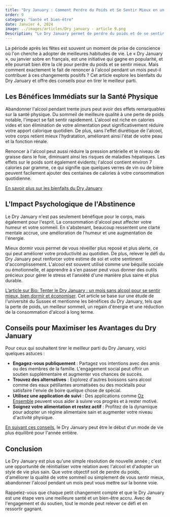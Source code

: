 ```yaml
---
title: "Dry January : Comment Perdre du Poids et Se Sentir Mieux en un Mois"
order: 9
category: "Santé et bien-être"
date: Janvier 4, 2024
image: ../images/articles/Dry january - article 9.png
Description: "Le Dry January permet de perdre du poids et de se sentir mieux en renonçant à l'alcool pendant un mois. Les bénéfices physiques incluent une perte de poids grâce à une réduction des calories vides, une meilleure hydratation et une diminution de la pression artérielle. Les effets psychologiques comprennent une clarté mentale accrue, une amélioration de l'humeur et une plus grande estime de soi. Il est recommandé de s'engager publiquement, de trouver des alternatives sans alcool, d'utiliser une application de suivi et de maintenir une alimentation saine et une activité physique régulière. Le Dry January est une opportunité de réinitialiser sa relation avec l'alcool et d'adopter un style de vie plus équilibré."
---
```


La période après les fêtes est souvent un moment de prise de conscience où l'on cherche à adopter de meilleures habitudes de vie. Le « Dry January », ou janvier sobre en français, est une initiative qui gagne en popularité, et elle pourrait bien être la clé pour perdre du poids et se sentir mieux. Mais comment exactement le fait de renoncer à l'alcool pendant un mois peut-il contribuer à ces changements positifs ? Cet article explore les bienfaits du Dry January et offre des conseils pour en tirer le meilleur parti.

## Les Bénéfices Immédiats sur la Santé Physique

Abandonner l'alcool pendant trente jours peut avoir des effets remarquables sur la santé physique. Du sommeil de meilleure qualité à une perte de poids notable, l'impact se fait sentir rapidement. L'alcool est riche en calories vides et son élimination de votre alimentation peut significativement réduire votre apport calorique quotidien. De plus, sans l'effet diurétique de l'alcool, votre corps retient mieux l'hydratation, améliorant ainsi l'état de votre peau et la fonction rénale.

Renoncer à l'alcool peut aussi réduire la pression artérielle et le niveau de graisse dans le foie, diminuant ainsi les risques de maladies hépatiques. Les effets sur le poids sont également évidents; l'alcool contient environ 7 calories par gramme, ce qui signifie que quelques verres de vin ou de bière peuvent facilement ajouter des centaines de calories à votre consommation quotidienne.

[En savoir plus sur les bienfaits du Dry January](les-bienfaits-de-dry-january-sur-la-santé-mentale-et-physique-un-mois-qui-compte)

## L'Impact Psychologique de l'Abstinence

Le Dry January n'est pas seulement bénéfique pour le corps, mais également pour l'esprit. La consommation d'alcool peut affecter votre humeur et votre sommeil. En s'abstenant, beaucoup ressentent une clarté mentale accrue, une amélioration de l'humeur et une augmentation de l'énergie.

Mieux dormir vous permet de vous réveiller plus reposé et plus alerte, ce qui peut améliorer votre productivité au quotidien. De plus, relever le défi du Dry January peut renforcer votre estime de soi et votre sentiment d'accomplissement. L'alcool est souvent utilisé comme une béquille sociale ou émotionnelle, et apprendre à s'en passer peut vous donner des outils précieux pour gérer le stress et l'anxiété d'une manière plus saine et plus durable.

[L’article sur Bio: Tenter le Dry January : un mois sans alcool pour se sentir mieux, bien dormir et économiser](https://www.bioalaune.com/fr/actualite-bio/36990/dry-january-mois-sans-alcool-sentir-mieux-bien-dormir-economiser). Cet article se base sur une étude de l'université du Sussex et mentionne les bénéfices du Dry January, tels que la perte de poids, un meilleur sommeil, un regain d'énergie et une réduction de la consommation d'alcool à long terme.

## Conseils pour Maximiser les Avantages du Dry January

Pour ceux qui souhaitent tirer le meilleur parti du Dry January, voici quelques astuces :

- **Engagez-vous publiquement** : Partagez vos intentions avec des amis ou des membres de la famille. L'engagement social peut offrir un soutien supplémentaire et augmenter vos chances de succès.
- **Trouvez des alternatives** : Explorez d'autres boissons sans alcool comme des eaux pétillantes aromatisées ou des mocktails pour satisfaire l'envie de boire quelque chose de spécial.
- **Utilisez une application de suivi** : Des applications comme [Oz Ensemble](ozensemble.fabrique.social.gouv.fr) peuvent vous aider à suivre vos progrès et à rester motivé.
- **Soignez votre alimentation et restez actif** : Profitez de la dynamique pour adopter un régime alimentaire sain et augmenter votre niveau d'activité physique.

[En suivant ces conseils](reussir-son-dry-january-avec-oz-ensemble), le Dry January peut être le début d'un mode de vie plus équilibré pour l'année entière.

<DownloadButtons />

## Conclusion

Le Dry January est plus qu'une simple résolution de nouvelle année ; c'est une opportunité de réinitialiser votre relation avec l'alcool et d'adopter un style de vie plus sain. Que votre objectif soit de perdre du poids, d'améliorer la qualité de votre sommeil ou simplement de vous sentir mieux, abandonner l'alcool pendant un mois peut vous mettre sur la bonne voie.

Rappelez-vous que chaque petit changement compte et que le Dry January est une étape vers une meilleure santé et un bien-être accru. Avec de l'engagement et du soutien, tout le monde peut relever ce défi et en ressortir gagnant.
